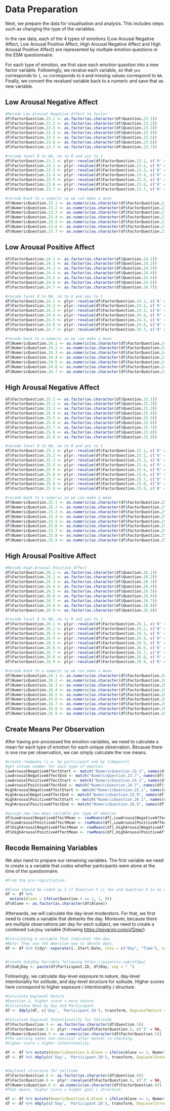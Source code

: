 # Data Preparation

Next, we prepare the data for visualisation and analysis. This includes steps such as changing the type of the variables. 

In the raw data, each of the 4 types of emotions (Low Arousal Negative Affect, Low Arousal Positive Affect, High Arousal Negative Affect and High Arousal Positive Affect) are represented by multiple emotion questions in the ESM questionnaire. 

For each type of emotion, we first save each emotion question into a new factor variable. Followingly, we revalue each variable, so that `yes` corresponds to `1`, `no` corresponds to `0` and missing values correspond to `NA`. Finally, we convert the revalued variable back to a numeric and save that as new variable.

## Low Arousal Negative Affect

```r
#Recode Low Arousal Negative Affect to factor
df$FactorQuestion.23.1 <- as.factor(as.character(df$Question.23.1))
df$FactorQuestion.23.2 <- as.factor(as.character(df$Question.23.2))
df$FactorQuestion.23.3 <- as.factor(as.character(df$Question.23.3))
df$FactorQuestion.23.4 <- as.factor(as.character(df$Question.23.4))
df$FactorQuestion.23.5 <- as.factor(as.character(df$Question.23.5))
df$FactorQuestion.23.6 <- as.factor(as.character(df$Question.23.6))
df$FactorQuestion.23.7 <- as.factor(as.character(df$Question.23.7))

#recode level 0 to NA, no to 0 and yes to 1
df$FactorQuestion.23.1 <- plyr::revalue(df$FactorQuestion.23.1, c('0' = NA, '1' = '0', '2' = '1'))
df$FactorQuestion.23.2 <- plyr::revalue(df$FactorQuestion.23.2, c('0' = NA, '1' = '0', '2' = '1'))
df$FactorQuestion.23.3 <- plyr::revalue(df$FactorQuestion.23.3, c('0' = NA, '1' = '0', '2' = '1'))
df$FactorQuestion.23.4 <- plyr::revalue(df$FactorQuestion.23.4, c('0' = NA, '1' = '0', '2' = '1'))
df$FactorQuestion.23.5 <- plyr::revalue(df$FactorQuestion.23.5, c('0' = NA, '1' = '0', '2' = '1'))
df$FactorQuestion.23.6 <- plyr::revalue(df$FactorQuestion.23.6, c('0' = NA, '1' = '0', '2' = '1'))
df$FactorQuestion.23.7 <- plyr::revalue(df$FactorQuestion.23.7, c('0' = NA, '1' = '0', '2' = '1'))

#recode back to a numeric so we can make a mean
df$NumericQuestion.23.1 <- as.numeric(as.character(df$FactorQuestion.23.1))
df$NumericQuestion.23.2 <- as.numeric(as.character(df$FactorQuestion.23.2))
df$NumericQuestion.23.3 <- as.numeric(as.character(df$FactorQuestion.23.3))
df$NumericQuestion.23.4 <- as.numeric(as.character(df$FactorQuestion.23.4))
df$NumericQuestion.23.5 <- as.numeric(as.character(df$FactorQuestion.23.5))
df$NumericQuestion.23.6 <- as.numeric(as.character(df$FactorQuestion.23.6))
df$NumericQuestion.23.7 <- as.numeric(as.character(df$FactorQuestion.23.7))
```

## Low Arousal Positive Affect
```r
df$FactorQuestion.24.1 <- as.factor(as.character(df$Question.24.1))
df$FactorQuestion.24.2 <- as.factor(as.character(df$Question.24.2))
df$FactorQuestion.24.3 <- as.factor(as.character(df$Question.24.3))
df$FactorQuestion.24.4 <- as.factor(as.character(df$Question.24.4))
df$FactorQuestion.24.5 <- as.factor(as.character(df$Question.24.5))
df$FactorQuestion.24.6 <- as.factor(as.character(df$Question.24.6))
df$FactorQuestion.24.7 <- as.factor(as.character(df$Question.24.7))

#recode level 0 to NA, no to 0 and yes to 1
df$FactorQuestion.24.1 <- plyr::revalue(df$FactorQuestion.24.1, c('0' = NA, '1' = '0', '2' = '1'))
df$FactorQuestion.24.2 <- plyr::revalue(df$FactorQuestion.24.2, c('0' = NA, '1' = '0', '2' = '1'))
df$FactorQuestion.24.3 <- plyr::revalue(df$FactorQuestion.24.3, c('0' = NA, '1' = '0', '2' = '1'))
df$FactorQuestion.24.4 <- plyr::revalue(df$FactorQuestion.24.4, c('0' = NA, '1' = '0', '2' = '1'))
df$FactorQuestion.24.5 <- plyr::revalue(df$FactorQuestion.24.5, c('0' = NA, '1' = '0', '2' = '1'))
df$FactorQuestion.24.6 <- plyr::revalue(df$FactorQuestion.24.6, c('0' = NA, '1' = '0', '2' = '1'))
df$FactorQuestion.24.7 <- plyr::revalue(df$FactorQuestion.24.7, c('0' = NA, '1' = '0', '2' = '1'))

#recode back to a numeric so we can make a mean
df$NumericQuestion.24.1 <- as.numeric(as.character(df$FactorQuestion.24.1))
df$NumericQuestion.24.2 <- as.numeric(as.character(df$FactorQuestion.24.2))
df$NumericQuestion.24.3 <- as.numeric(as.character(df$FactorQuestion.24.3))
df$NumericQuestion.24.4 <- as.numeric(as.character(df$FactorQuestion.24.4))
df$NumericQuestion.24.5 <- as.numeric(as.character(df$FactorQuestion.24.5))
df$NumericQuestion.24.6 <- as.numeric(as.character(df$FactorQuestion.24.6))
df$NumericQuestion.24.7 <- as.numeric(as.character(df$FactorQuestion.24.7))
```

## High Arousal Negative Affect
```r
df$FactorQuestion.25.1 <- as.factor(as.character(df$Question.25.1))
df$FactorQuestion.25.2 <- as.factor(as.character(df$Question.25.2))
df$FactorQuestion.25.3 <- as.factor(as.character(df$Question.25.3))
df$FactorQuestion.25.4 <- as.factor(as.character(df$Question.25.4))
df$FactorQuestion.25.5 <- as.factor(as.character(df$Question.25.5))
df$FactorQuestion.25.6 <- as.factor(as.character(df$Question.25.6))
df$FactorQuestion.25.7 <- as.factor(as.character(df$Question.25.7))
df$FactorQuestion.25.8 <- as.factor(as.character(df$Question.25.8))
df$FactorQuestion.25.9 <- as.factor(as.character(df$Question.25.9))

#recode level 0 to NA, no to 0 and yes to 1
df$FactorQuestion.25.1 <- plyr::revalue(df$FactorQuestion.25.1, c('0' = NA, '1' = '0', '2' = '1'))
df$FactorQuestion.25.2 <- plyr::revalue(df$FactorQuestion.25.2, c('0' = NA, '1' = '0', '2' = '1'))
df$FactorQuestion.25.3 <- plyr::revalue(df$FactorQuestion.25.3, c('0' = NA, '1' = '0', '2' = '1'))
df$FactorQuestion.25.4 <- plyr::revalue(df$FactorQuestion.25.4, c('0' = NA, '1' = '0', '2' = '1'))
df$FactorQuestion.25.5 <- plyr::revalue(df$FactorQuestion.25.5, c('0' = NA, '1' = '0', '2' = '1'))
df$FactorQuestion.25.6 <- plyr::revalue(df$FactorQuestion.25.6, c('0' = NA, '1' = '0', '2' = '1'))
df$FactorQuestion.25.7 <- plyr::revalue(df$FactorQuestion.25.7, c('0' = NA, '1' = '0', '2' = '1'))
df$FactorQuestion.25.8 <- plyr::revalue(df$FactorQuestion.25.8, c('0' = NA, '1' = '0', '2' = '1'))
df$FactorQuestion.25.9 <- plyr::revalue(df$FactorQuestion.25.9, c('0' = NA, '1' = '0', '2' = '1'))

#recode back to a numeric so we can make a mean
df$NumericQuestion.25.1 <- as.numeric(as.character(df$FactorQuestion.25.1))
df$NumericQuestion.25.2 <- as.numeric(as.character(df$FactorQuestion.25.2))
df$NumericQuestion.25.3 <- as.numeric(as.character(df$FactorQuestion.25.3))
df$NumericQuestion.25.4 <- as.numeric(as.character(df$FactorQuestion.25.4))
df$NumericQuestion.25.5 <- as.numeric(as.character(df$FactorQuestion.25.5))
df$NumericQuestion.25.6 <- as.numeric(as.character(df$FactorQuestion.25.6))
df$NumericQuestion.25.7 <- as.numeric(as.character(df$FactorQuestion.25.7))
df$NumericQuestion.25.8 <- as.numeric(as.character(df$FactorQuestion.25.8))
df$NumericQuestion.25.9 <- as.numeric(as.character(df$FactorQuestion.25.9))
```

## High Arousal Positive Affect
```r

#Recode High Arousal Positive Affect
df$FactorQuestion.26.1 <- as.factor(as.character(df$Question.26.1))
df$FactorQuestion.26.2 <- as.factor(as.character(df$Question.26.2))
df$FactorQuestion.26.3 <- as.factor(as.character(df$Question.26.3))
df$FactorQuestion.26.4 <- as.factor(as.character(df$Question.26.4))
df$FactorQuestion.26.5 <- as.factor(as.character(df$Question.26.5))
df$FactorQuestion.26.6 <- as.factor(as.character(df$Question.26.6))
df$FactorQuestion.26.7 <- as.factor(as.character(df$Question.26.7))
df$FactorQuestion.26.8 <- as.factor(as.character(df$Question.26.8))
df$FactorQuestion.26.9 <- as.factor(as.character(df$Question.26.9))

#recode level 0 to NA, no to 0 and yes to 1
df$FactorQuestion.26.1 <- plyr::revalue(df$FactorQuestion.26.1, c('0' = NA, '1' = '0', '2' = '1'))
df$FactorQuestion.26.2 <- plyr::revalue(df$FactorQuestion.26.2, c('0' = NA, '1' = '0', '2' = '1'))
df$FactorQuestion.26.3 <- plyr::revalue(df$FactorQuestion.26.3, c('0' = NA, '1' = '0', '2' = '1'))
df$FactorQuestion.26.4 <- plyr::revalue(df$FactorQuestion.26.4, c('0' = NA, '1' = '0', '2' = '1'))
df$FactorQuestion.26.5 <- plyr::revalue(df$FactorQuestion.26.5, c('0' = NA, '1' = '0', '2' = '1'))
df$FactorQuestion.26.6 <- plyr::revalue(df$FactorQuestion.26.6, c('0' = NA, '1' = '0', '2' = '1'))
df$FactorQuestion.26.7 <- plyr::revalue(df$FactorQuestion.26.7, c('0' = NA, '1' = '0', '2' = '1'))
df$FactorQuestion.26.8 <- plyr::revalue(df$FactorQuestion.26.8, c('0' = NA, '1' = '0', '2' = '1'))
df$FactorQuestion.26.9 <- plyr::revalue(df$FactorQuestion.26.9, c('0' = NA, '1' = '0', '2' = '1'))

#recode back to a numeric so we can make a mean
df$NumericQuestion.26.1 <- as.numeric(as.character(df$FactorQuestion.26.1))
df$NumericQuestion.26.2 <- as.numeric(as.character(df$FactorQuestion.26.2))
df$NumericQuestion.26.3 <- as.numeric(as.character(df$FactorQuestion.26.3))
df$NumericQuestion.26.4 <- as.numeric(as.character(df$FactorQuestion.26.4))
df$NumericQuestion.26.5 <- as.numeric(as.character(df$FactorQuestion.26.5))
df$NumericQuestion.26.6 <- as.numeric(as.character(df$FactorQuestion.26.6))
df$NumericQuestion.26.7 <- as.numeric(as.character(df$FactorQuestion.26.7))
df$NumericQuestion.26.8 <- as.numeric(as.character(df$FactorQuestion.26.8))
df$NumericQuestion.26.9 <- as.numeric(as.character(df$FactorQuestion.26.9))
```

## Create Means Per Observation
After having pre-processed the emotion variables, we need to calculate a mean for each type of emotion for each unique observation. Because there is one row per observation, we can simply calculate the row means.

```r
#create rowmeans (i.e. by participant and by timepoint)
#get column number for each type of emotion.
LowArousalNegativeAffectStart <- match("NumericQuestion.23.1", names(df))
LowArousalNegativeAffectEnd <- match("NumericQuestion.23.7", names(df))
LowArousalPositiveAffectStart <- match("NumericQuestion.24.1", names(df))
LowArousalPositiveAffectEnd <- match("NumericQuestion.24.7", names(df))
HighArousalNegativeAffectStart <- match("NumericQuestion.25.1", names(df))
HighArousalNegativeAffectEnd <- match("NumericQuestion.25.9", names(df))
HighArousalPositiveAffectStart <- match("NumericQuestion.26.1", names(df))
HighArousalPositiveAffectEnd <- match("NumericQuestion.26.9", names(df))

#assign new row mean variable per type of emotion
df$LowArousalNegativeAffectMean <- rowMeans(df[,LowArousalNegativeAffectStart:LowArousalNegativeAffectEnd], na.rm = TRUE)
df$LowArousalPositiveAffectMean <- rowMeans(df[,LowArousalPositiveAffectStart:LowArousalPositiveAffectEnd], na.rm = TRUE)
df$HighArousalNegativeAffectMean <- rowMeans(df[,HighArousalNegativeAffectStart:HighArousalNegativeAffectEnd], na.rm = TRUE)
df$HighArousalPositiveAffectMean <- rowMeans(df[,HighArousalPositiveAffectStart:HighArousalPositiveAffectEnd], na.rm = TRUE)
```

## Recode Remaining Variables
We also need to prepare our remaining variables. The first variable we need to create is a variable that codes whether participants were alone at the time of the questionnaire.

```r
#From the pre-registration:

#Alone should be coded as 1 if Question 3 is Yes and Question 4 is no or Question 3 is No And Question 4 is No. Hence, Question 3 does not matter.
df <- df %>%
  mutate(Alone = ifelse(Question.4 == 1, 1, 0))
df$Alone <- as.factor(as.character(df$Alone))
```

Afterwards, we will calculate the day-level moderators. For that, we first need to create a variable that demarks the day. Moreover, because there are multiple observations per day for each subject, we need to create a combined `SubjDay` variable (following <https://psyarxiv.com/xf2pw/>).

```r
#Calculating a variable that indicates the day.
#Note: They use the American way to denote days.
df <- df %>% tidyr::separate(ï..Start.Date, into = c("Day", "Time"), sep = " ", remove = FALSE)


#Create SubjDay Variable following https://psyarxiv.com/xf2pw/
df$SubjDay <- paste(df$Participant.ID, df$Day, sep = " ")

```

Followingly, we calculate day-level exposure to nature, day-level intentionality for solitude, and day-level structure for solitude. Higher scores here correspond to higher exposure / intentionality / structure.

```r

#Calculate Daylevel Nature
#Question 2, higher score = more nature
#Calculates Mean by Day and Participant.
df <- ddply(df, c('Day', 'Participant.ID'), transform, DayLevelNature = mean(Question.2))

#Calculate DayLevel Intentionality for Solitude
df$FactorQuestion.5 <- as.factor(as.character(df$Question.5))
df$FactorQuestion.5 <- plyr::revalue(df$FactorQuestion.5, c('3' = NA, '1' = '0', '2' = '1'))
df$NumericQuestion.5 <- as.numeric(as.character(df$FactorQuestion.5))
#The warning seems non-sensical after manual re-checking.
#higher score = higher intentionality.

df <- df %>% mutate(NumericQuestion.5.Alone = ifelse(Alone == 1, NumericQuestion.5, NA))
df <- df %>% ddply(c('Day', 'Participant.ID'), transform, DayLevelIntentionalitySolitude = mean(NumericQuestion.5.Alone, na.rm = TRUE))


#daylevel structure for solitude
df$FactorQuestion.6 <- as.factor(as.character(df$Question.6))
df$FactorQuestion.6 <- plyr::revalue(df$FactorQuestion.6, c('3' = NA, '1' = '0', '2' = '1'))
df$NumericQuestion.6 <- as.numeric(as.character(df$FactorQuestion.6))
#That means, higher score = higher goal / structure.

df <- df %>% mutate(NumericQuestion.6.Alone = ifelse(Alone == 1, NumericQuestion.6, NA))
df <- df %>% ddply(c('Day', 'Participant.ID'), transform, DayLevelStructureSolitude= mean(NumericQuestion.6.Alone, na.rm = TRUE))
```

